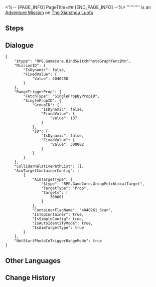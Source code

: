 <%-- [PAGE_INFO]
PageTitle=##
[END_PAGE_INFO] --%>
{{Stub|Dialogue.}}
{{Mission Infobox
|id            = 4040258
|title         = 
|image         = <!--Mission .png-->
|type          = Adventure
|event_name    = 
|chapter       = 
|requirements  = [[Trailblaze Continuance]] ''[[Sojourners' Ghastly Reverie]]'' completed
|summary       = <!--official mission summary from Fate's Atlas-->
|characters    = Trailblazer
|startLocation = [[The Xianzhou Luofu]] - [[Fyxestroll Garden]]
|world         = The Xianzhou Luofu
|area          = Fyxestroll Garden
|prev          = 
|next          = 
|rewards       = Adventure Log*2; Strale*10; Credit*3,000
}}
'''''''''' is an [[Adventure Mission]] on [[The Xianzhou Luofu]].

==Steps==


<!--
==Gameplay Notes==

--><!--
==Trial Character==

-->
==Dialogue==
{{Stub Dialogue}}
<pre>{
	"$type": "RPG.GameCore.BindSwitchPhotoGraphFuncBtn",
	"MissionID": {
		"IsDynamic": false,
		"FixedValue": {
			"Value": 4040258
		}
	},
	"RangeTriggerProp": {
		"FetchType": "SinglePropByPropID",
		"SinglePropID": {
			"GroupID": {
				"IsDynamic": false,
				"FixedValue": {
					"Value": 137
				}
			},
			"ID": {
				"IsDynamic": false,
				"FixedValue": {
					"Value": 300002
				}
			}
		}
	},
	"ColliderRelativePathList": [],
	"AimTargetContainerConfig": [
		{
			"AimTargetType": {
				"$type": "RPG.GameCore.GroupFetchLocalTarget",
				"TargetType": "Prop",
				"Targets": [
					300001
				]
			},
			"ContainerFlagName": "4040261_Scan",
			"IsTopContainer": true,
			"IsSimpleConfig": true,
			"IsAutoIdentifyMode": true,
			"IsAimTargetType": true
		}
	],
	"NotStartPhotoInTriggerRangeMode": true
}</pre>
{{Dialogue End}}

==Other Languages==
{{Other Languages
|en   = 
|zhs  = 
|zht  = 
|ja   = 
|ko   = 
|es   = 
|fr   = 
|ru   = 
|th   = 
|vi   = 
|de   = 
|id   = 
|pt   = 
}}

==Change History==
{{Change History|1.5}}
